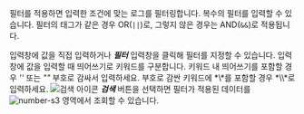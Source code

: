 필터를 적용하면 입력한 조건에 맞는 로그를 필터링합니다. 복수의 필터를 입력할 수 있습니다. 필터의 태그가 같은 경우 OR(`||`)로, 그렇지 않은 경우는 AND(`&&`)로 적용됩니다. 

입력창에 값을 직접 입력하거나 ***필터*** 입력창을 클릭해 필터를 지정할 수 있습니다. 입력창에 값을 입력할 때 띄어쓰기로 키워드를 구분합니다. 키워드 내 띄어쓰기를 포함할 경우 *''* 또는 *""* 부호로 감싸서 입력하세요. 부호로 감싼 키워드에 *\\*를 포함할 경우 *\\\\*로 입력하세요. ![검색 아이콘](/img/ic-search-on-press.svg) ***검색*** 버튼을 선택하면 필터가 적용된 데이터를 ![number-s3](/img/number-03.png) 영역에서 조회할 수 있습니다.

<ImgLang img='log-lt-filter-apply.png' desc='필터 적용'/>